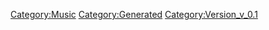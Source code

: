 {{Music
 |Name=SUBMARINE STREET
 |ID=68
 |Cov=66
 |Cd=3
 |Nam=66
 |Div=66
 |Ma=4
 |SerieId=3
 |SerieLogoId=3
 |WavId=66
 |VariationId=0
 |Dsc=66
 |Strt=10
 |ValkyrieBattle=1
 |ValkyrieIntro=1
 |ValkyrieIntroSky=1
 |DivaSolo=1
 |DivaMulti=1
 |Exp=4
 |OfficialName=SUBMARINE STREET
 |VocalName=Fire Bomber
 |Description=作品：マクロス7<br /><br />歌手：Fire Bomber<br /><br />作詞：K.INOJO<br />作曲：福田俊哉
 |StoryTitle=「今日こそ絶対目覚めさせてやるぜ！」
 |StoryDesc=バサラとの接触により、プロトデビルンのシビルは<br />エネルギーを失い、植物プラントの中で眠りについた。<br /><br />彼女を目覚めさせるために、バサラは歌い続けた。<br />何度も何度も、夜な夜な植物プラントへと足を運び、<br />周りの者に不審がられようとも、歌い続けたのだった。
 |BuyURL=https://recochoku.jp/song/S20141951/
 |BannerId=2
 |AnmStoreURL=https://anime.dmkt-sp.jp/animestore/ci_pc?workId=20597
}}
[[Category:Music]]
[[Category:Generated]]
[[Category:Version_v_0.1]]
